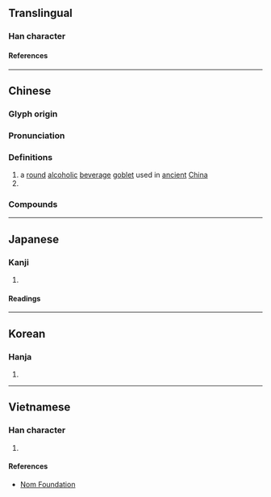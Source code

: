 {{also|巵}}
{{character info}}
==Translingual==

===Han character===
{{Han char|rn=26|rad=卩|as=03|sn=5|four=72217|canj=HMSU|ids=⿸𠂋㔾}}

====References====
{{Han ref|kx=0159.040|dkj=02846|dj=0363.140|hdz=10311.040|uh=536E}}

----

==Chinese==
{{zh-forms|alt=巵}}

===Glyph origin===
{{Han etym}}

===Pronunciation===
{{zh-pron
|m=zhī
|c=zi1
|mc=y
|oc=y
|ma=
|cat=n,cls
}}

===Definitions===
{{zh-hanzi}}

# a [[round]] [[alcoholic]] [[beverage]] [[goblet]] used in [[ancient]] [[China]]
# {{zh-classifier|the [[volume]] of [[liquid]] in one ''zhi'' ([[goblet]])}}

===Compounds===
{{zh-der|侑卮|卮酒|卮言|玉卮無當|玉卮}}

----

==Japanese==

===Kanji===
{{ja-kanji|grade=|rs=卩03}}

# {{rfdef|ja|sort=卩03}}

====Readings====
{{ja-readings
|on=し
|kun=さかずき
}}

----

==Korean==

===Hanja===
{{ko-hanja|치}}

# {{rfdef|ko|sort=卩03}}

----

==Vietnamese==

===Han character===
{{vi-readings|rs=卩03|reading=chi}}

# {{rfdef|vi|sort=卩03}}

====References====
* [http://nomfoundation.org/common/nom_details.php?codepoint=536e Nom Foundation]